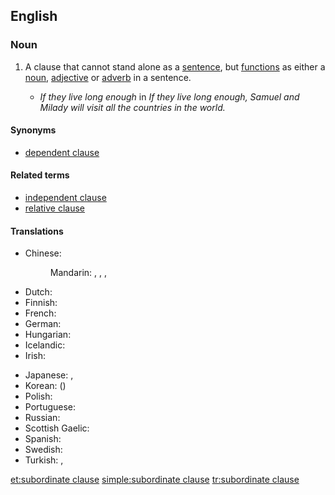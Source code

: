 ==English==

===Noun===
{{en-noun|head=[[subordinate]] [[clause]]}}

# {{context|grammar|lang=en}} A clause that cannot stand alone as a [[sentence]], but [[function]]s as either a [[noun]], [[adjective]] or [[adverb]] in a sentence.
#* ''If they live long enough'' in ''If they live long enough, Samuel and Milady will visit all the countries in the world.''

====Synonyms====
* [[dependent clause]]

====Related terms====
* [[independent clause]]
* [[relative clause]]

====Translations====
{{trans-top|a clause that cannot stand alone}}
* Chinese:
*: Mandarin: {{t|cmn|從屬小句|sc=Hani}}, {{t|cmn|从属小句|tr=cóngshǔ xiǎojù|sc=Hani}}, {{t|cmn|從句|sc=Hani}}, {{t+|cmn|从句|tr=cóngjù|sc=Hani}}
* Dutch: {{t+|nl|bijzin|m}}
* Finnish: {{t+|fi|sivulause}}
* French: {{t|fr|proposition subordonnée|f}}
* German: {{t+|de|Nebensatz|m}}
* Hungarian: {{t|hu|alárendelt mondat}}
* Icelandic: {{t|is|aukasetning|f}}
* Irish: {{t|ga|fochlásal|m}}
{{trans-mid}}
* Japanese: {{t|ja|従属節|tr=じゅうぞくせつ, jūzokusetsu}}, {{t|ja|付属節|tr=ふぞくせつ, fuzokusetsu|sc=Jpan}}
* Korean: {{t+|ko|종속절|sc=Kore}} ({{t+|ko|從屬節|sc=Kore}})
* Polish: {{t+|pl|zdanie podrzędne|n}}
* Portuguese: {{t|pt|oração subordinada|f}}
* Russian: {{t|ru|придаточное предложение|n|tr=pridátočnoje predložénije|sc=Cyrl}}
* Scottish Gaelic: {{t|gd|fo-chlàs|m}}
* Spanish: {{t+|es|oración subordinada|f}}
* Swedish: {{t+|sv|bisats|c}}
* Turkish: {{t+|tr|yan cümle}}, {{t+|tr|yan tümce}}
{{trans-bottom}}

[[et:subordinate clause]]
[[simple:subordinate clause]]
[[tr:subordinate clause]]